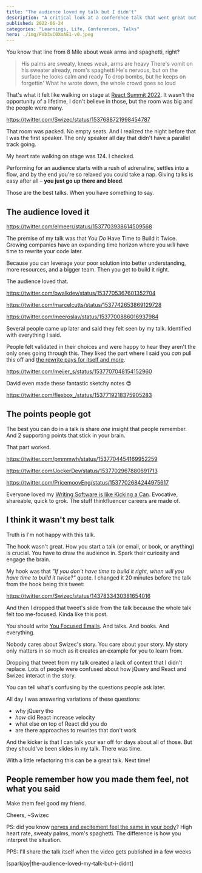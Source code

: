 ```yaml
---
title: "The audience loved my talk but I didn't"
description: "A critical look at a conference talk that went great but felt a little off."
published: 2022-06-24
categories: "Learnings, Life, Conferences, Talks"
hero: ./img/FVb3vC0XoAE1-v0.jpeg
---
```


You know that line from 8 Mile about weak arms and spaghetti, right?

> His palms are sweaty, knees weak, arms are heavy
> There's vomit on his sweater already, mom's spaghetti
> He's nervous, but on the surface he looks calm and ready
> To drop bombs, but he keeps on forgettin'
> What he wrote down, the whole crowd goes so loud

That's what it felt like walking on stage at [React Summit 2022](https://reactsummit.com). It wasn't the opportunity of a lifetime, I don't believe in those, but the room was big and the people were many.

https://twitter.com/Swizec/status/1537688721998454787

That room was packed. No empty seats. And I realized the night before that I was the first speaker. The only speaker all day that didn't have a parallel track going.

My heart rate walking on stage was 124. I checked.

Performing for an audience starts with a rush of adrenaline, settles into a flow, and by the end you're so relaxed you could take a nap. Giving talks is easy after all – **you just go up there and bleed**.

Those are the best talks. When you have something to say.

## The audience loved it

https://twitter.com/elmeerr/status/1537703938614509568

The premise of my talk was that You _Do_ Have Time to Build it Twice. Growing companies have an expanding time horizon where you _will_ have time to rewrite your code later.

Because you can leverage your poor solution into better understanding, more resources, and a bigger team. Then you get to build it right.

The audience loved that.

https://twitter.com/bwalkdev/status/1537705367601352704

https://twitter.com/marcelcutts/status/1537742653869129728

https://twitter.com/meeroslav/status/1537700886016937984

Several people came up later and said they felt seen by my talk. Identified with everything I said.

People felt validated in their choices and were happy to hear they aren't the only ones going through this. They liked the part where I said you _can_ pull this off and [the rewrite pays for itself and more](https://swizec.com/blog/how-to-rewrite-your-app-while-growing-to-a-dollar100000000-series-b/).

https://twitter.com/meijer_s/status/1537707048154152960

David even made these fantastic sketchy notes 😍

https://twitter.com/flexbox_/status/1537719218375905283

## The points people got

The best you can do in a talk is share _one_ insight that people remember. And 2 supporting points that stick in your brain.

That part worked.

https://twitter.com/pmmmwh/status/1537704454169952259

https://twitter.com/JockerDev/status/1537702967880691713

https://twitter.com/PricemoovEng/status/1537702684244975617

Everyone loved my [Writing Software is like Kicking a Can](https://swizec.com/blog/writing-software-is-like-kicking-a-can/). Evocative, shareable, quick to grok. The stuff thinkfluencer careers are made of.

## I think it wasn't my best talk

Truth is I'm not happy with this talk.

The hook wasn't great. How you start a talk (or email, or book, or anything) is crucial. You have to draw the audience in. Spark their curiosity and engage the brain.

My hook was that _"If you don't have time to build it right, when will you have time to build it twice?"_ quote. I changed it 20 minutes before the talk from the hook being this tweet:

https://twitter.com/Swizec/status/1437833430381654016

And then I dropped that tweet's slide from the talk because the whole talk felt too me-focused. Kinda like this post.

You should write [You Focused Emails](https://kaidavis.com/you/). And talks. And books. And everything.

Nobody cares about Swizec's story. You care about your story. My story only matters in so much as it creates an example for you to learn from.

Dropping that tweet from my talk created a lack of context that I didn't replace. Lots of people were confused about how jQuery and React and Swizec interact in the story.

You can tell what's confusing by the questions people ask later.

All day I was answering variations of these questions:

- why jQuery tho
- _how_ did React increase velocity
- what else on top of React did you do
- are there approaches to rewrites that don't work

And the kicker is that I can talk your ear off for days about all of those. But they should've been slides in my talk. There was time.

With a little refactoring this can be a great talk. Next time!

## People remember how you made them feel, not what you said

Make them feel good my friend.

Cheers,
~Swizec

PS: did you know [nerves and excitement feel the same in your body](<https://www.hbs.edu/ris/Publication%20Files/xge-a0035325%20(2)_0287835d-9e25-4f92-9661-c5b54dbbcb39.pdf>)? High heart rate, sweaty palms, mom's spaghetti. The difference is how you interpret the situation.

PPS: I'll share the talk itself when the video gets published in a few weeks

[sparkjoy|the-audience-loved-my-talk-but-i-didnt]

